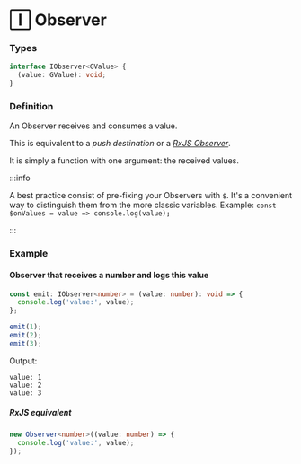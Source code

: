 # 🄸 Observer

### Types

```ts
interface IObserver<GValue> {
  (value: GValue): void;
}
```

### Definition

An Observer receives and consumes a value.

This is equivalent to a *push destination* or a *[RxJS Observer](https://rxjs-dev.firebaseapp.com/guide/observer)*.

It is simply a function with one argument: the received values.

:::info

A best practice consist of pre-fixing your Observers with `$`.
It's a convenient way to distinguish them from the more classic variables.
Example: `const $onValues = value => console.log(value);`

:::

### Example

#### Observer that receives a number and logs this value

```ts
const emit: IObserver<number> = (value: number): void => {
  console.log('value:', value);
};

emit(1);
emit(2);
emit(3);
```

Output:

```text
value: 1
value: 2
value: 3
```

##### RxJS equivalent

```ts
new Observer<number>((value: number) => {
  console.log('value:', value);
});
```
